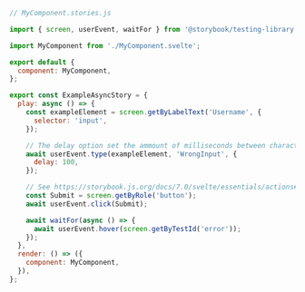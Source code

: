 ```js
// MyComponent.stories.js

import { screen, userEvent, waitFor } from '@storybook/testing-library';

import MyComponent from './MyComponent.svelte';

export default {
  component: MyComponent,
};

export const ExampleAsyncStory = {
  play: async () => {
    const exampleElement = screen.getByLabelText('Username', {
      selector: 'input',
    });

    // The delay option set the ammount of milliseconds between characters being typed
    await userEvent.type(exampleElement, 'WrongInput', {
      delay: 100,
    });

    // See https://storybook.js.org/docs/7.0/svelte/essentials/actions#automatically-matching-args to learn how to setup logging in the Actions panel
    const Submit = screen.getByRole('button');
    await userEvent.click(Submit);

    await waitFor(async () => {
      await userEvent.hover(screen.getByTestId('error'));
    });
  },
  render: () => ({
    component: MyComponent,
  }),
};
```